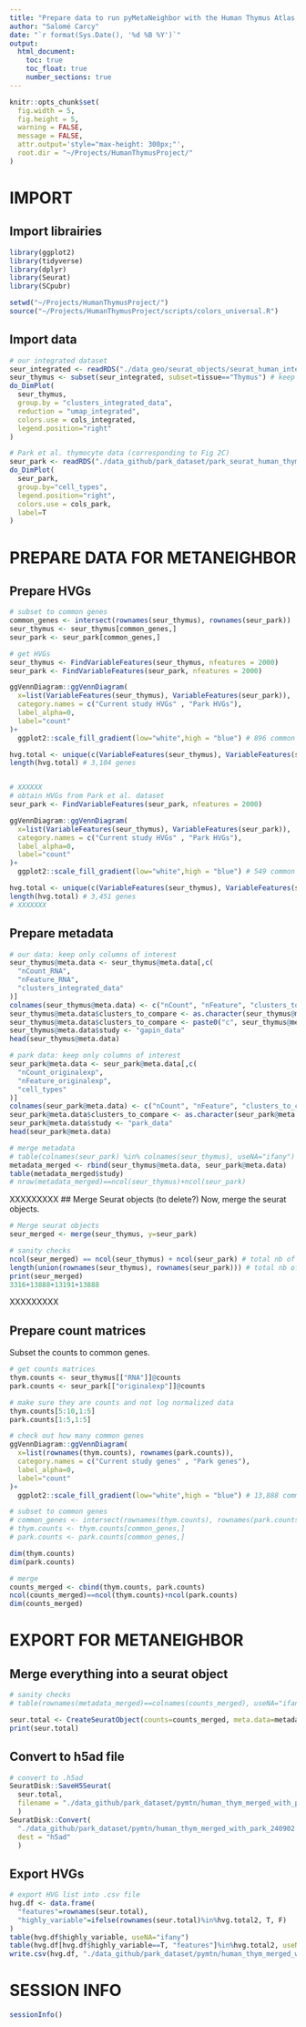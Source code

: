 ```yaml
---
title: "Prepare data to run pyMetaNeighbor with the Human Thymus Atlas (Park et al.)"
author: "Salomé Carcy"
date: "`r format(Sys.Date(), '%d %B %Y')`"
output:
  html_document:
    toc: true
    toc_float: true
    number_sections: true
---
```


```r
knitr::opts_chunk$set(
  fig.width = 5,
  fig.height = 5,
  warning = FALSE,
  message = FALSE,
  attr.output='style="max-height: 300px;"',
  root.dir = "~/Projects/HumanThymusProject/"
)
```




# IMPORT

## Import librairies
```r
library(ggplot2)
library(tidyverse)
library(dplyr)
library(Seurat)
library(SCpubr)

setwd("~/Projects/HumanThymusProject/")
source("~/Projects/HumanThymusProject/scripts/colors_universal.R")
```


## Import data
```r
# our integrated dataset
seur_integrated <- readRDS("./data_geo/seurat_objects/seurat_human_integrated_object_23_12_01.rds")
seur_thymus <- subset(seur_integrated, subset=tissue=="Thymus") # keep only thymocytes
do_DimPlot(
  seur_thymus,
  group.by = "clusters_integrated_data",
  reduction = "umap_integrated",
  colors.use = cols_integrated,
  legend.position="right"
)

# Park et al. thymocyte data (corresponding to Fig 2C)
seur_park <- readRDS("./data_github/park_dataset/park_seurat_human_thymocytes.rds")
do_DimPlot(
  seur_park,
  group.by="cell_types",
  legend.position="right",
  colors.use = cols_park,
  label=T
)
```




# PREPARE DATA FOR METANEIGHBOR

## Prepare HVGs
```r
# subset to common genes
common_genes <- intersect(rownames(seur_thymus), rownames(seur_park))
seur_thymus <- seur_thymus[common_genes,]
seur_park <- seur_park[common_genes,]

# get HVGs
seur_thymus <- FindVariableFeatures(seur_thymus, nfeatures = 2000)
seur_park <- FindVariableFeatures(seur_park, nfeatures = 2000)

ggVennDiagram::ggVennDiagram(
  x=list(VariableFeatures(seur_thymus), VariableFeatures(seur_park)),
  category.names = c("Current study HVGs" , "Park HVGs"),
  label_alpha=0,
  label="count"
)+
  ggplot2::scale_fill_gradient(low="white",high = "blue") # 896 common HVGs

hvg.total <- unique(c(VariableFeatures(seur_thymus), VariableFeatures(seur_park)))
length(hvg.total) # 3,104 genes


# XXXXXX
# obtain HVGs from Park et al. dataset
seur_park <- FindVariableFeatures(seur_park, nfeatures = 2000)

ggVennDiagram::ggVennDiagram(
  x=list(VariableFeatures(seur_thymus), VariableFeatures(seur_park)),
  category.names = c("Current study HVGs" , "Park HVGs"),
  label_alpha=0,
  label="count"
)+
  ggplot2::scale_fill_gradient(low="white",high = "blue") # 549 common HVGs

hvg.total <- unique(c(VariableFeatures(seur_thymus), VariableFeatures(seur_park)))
length(hvg.total) # 3,451 genes
# XXXXXXX
```


## Prepare metadata
```r
# our data: keep only columns of interest
seur_thymus@meta.data <- seur_thymus@meta.data[,c(
  "nCount_RNA",
  "nFeature_RNA",
  "clusters_integrated_data"
)]
colnames(seur_thymus@meta.data) <- c("nCount", "nFeature", "clusters_to_compare")
seur_thymus@meta.data$clusters_to_compare <- as.character(seur_thymus@meta.data$clusters_to_compare)
seur_thymus@meta.data$clusters_to_compare <- paste0("c", seur_thymus@meta.data$clusters_to_compare)
seur_thymus@meta.data$study <- "gapin_data"
head(seur_thymus@meta.data)

# park data: keep only columns of interest
seur_park@meta.data <- seur_park@meta.data[,c(
  "nCount_originalexp",
  "nFeature_originalexp",
  "cell_types"
)]
colnames(seur_park@meta.data) <- c("nCount", "nFeature", "clusters_to_compare")
seur_park@meta.data$clusters_to_compare <- as.character(seur_park@meta.data$clusters_to_compare)
seur_park@meta.data$study <- "park_data"
head(seur_park@meta.data)

# merge metadata
# table(colnames(seur_park) %in% colnames(seur_thymus), useNA="ifany") # it's all FALSE: different cell IDs
metadata_merged <- rbind(seur_thymus@meta.data, seur_park@meta.data)
table(metadata_merged$study)
# nrow(metadata_merged)==ncol(seur_thymus)+ncol(seur_park)
```


XXXXXXXXX
## Merge Seurat objects (to delete?)
Now, merge the seurat objects.
```r
# Merge seurat objects
seur_merged <- merge(seur_thymus, y=seur_park)

# sanity checks
ncol(seur_merged) == ncol(seur_thymus) + ncol(seur_park) # total nb of samples
length(union(rownames(seur_thymus), rownames(seur_park))) # total nb of genes
print(seur_merged)
3316+13888+13191+13888
```
XXXXXXXXX


## Prepare count matrices
Subset the counts to common genes.
```r
# get counts matrices 
thym.counts <- seur_thymus[["RNA"]]@counts
park.counts <- seur_park[["originalexp"]]@counts

# make sure they are counts and not log normalized data
thym.counts[5:10,1:5]
park.counts[1:5,1:5]

# check out how many common genes
ggVennDiagram::ggVennDiagram(
  x=list(rownames(thym.counts), rownames(park.counts)),
  category.names = c("Current study genes" , "Park genes"),
  label_alpha=0,
  label="count"
)+
  ggplot2::scale_fill_gradient(low="white",high = "blue") # 13,888 common genes

# subset to common genes
# common_genes <- intersect(rownames(thym.counts), rownames(park.counts))
# thym.counts <- thym.counts[common_genes,]
# park.counts <- park.counts[common_genes,]

dim(thym.counts)
dim(park.counts)

# merge
counts_merged <- cbind(thym.counts, park.counts)
ncol(counts_merged)==ncol(thym.counts)+ncol(park.counts)
dim(counts_merged)
```




# EXPORT FOR METANEIGHBOR

## Merge everything into a seurat object
```r
# sanity checks
# table(rownames(metadata_merged)==colnames(counts_merged), useNA="ifany") # all TRUE

seur.total <- CreateSeuratObject(counts=counts_merged, meta.data=metadata_merged)
print(seur.total)
```


## Convert to h5ad file
```r
# convert to .h5ad
SeuratDisk::SaveH5Seurat(
  seur.total,
  filename = "./data_github/park_dataset/pymtn/human_thym_merged_with_park_240902.h5Seurat"
  )
SeuratDisk::Convert(
  "./data_github/park_dataset/pymtn/human_thym_merged_with_park_240902.h5Seurat",
  dest = "h5ad"
  )
```


## Export HVGs
```r
# export HVG list into .csv file
hvg.df <- data.frame(
  "features"=rownames(seur.total),
  "highly_variable"=ifelse(rownames(seur.total)%in%hvg.total2, T, F)
)
table(hvg.df$highly_variable, useNA="ifany")
table(hvg.df[hvg.df$highly_variable==T, "features"]%in%hvg.total2, useNA="ifany") # sanity check
write.csv(hvg.df, "./data_github/park_dataset/pymtn/human_thym_merged_with_park_list_hvg_240902.csv")
```




# SESSION INFO
```r
sessionInfo()
```


